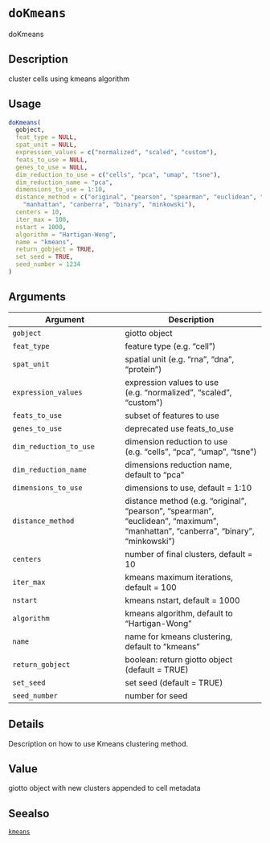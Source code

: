 # `doKmeans`

doKmeans


## Description

cluster cells using kmeans algorithm


## Usage

```r
doKmeans(
  gobject,
  feat_type = NULL,
  spat_unit = NULL,
  expression_values = c("normalized", "scaled", "custom"),
  feats_to_use = NULL,
  genes_to_use = NULL,
  dim_reduction_to_use = c("cells", "pca", "umap", "tsne"),
  dim_reduction_name = "pca",
  dimensions_to_use = 1:10,
  distance_method = c("original", "pearson", "spearman", "euclidean", "maximum",
    "manhattan", "canberra", "binary", "minkowski"),
  centers = 10,
  iter_max = 100,
  nstart = 1000,
  algorithm = "Hartigan-Wong",
  name = "kmeans",
  return_gobject = TRUE,
  set_seed = TRUE,
  seed_number = 1234
)
```


## Arguments

Argument      |Description
------------- |----------------
`gobject`     |     giotto object
`feat_type`     |     feature type (e.g. "cell")
`spat_unit`     |     spatial unit (e.g. "rna", "dna", "protein")
`expression_values`     |     expression values to use (e.g. "normalized", "scaled", "custom")
`feats_to_use`     |     subset of features to use
`genes_to_use`     |     deprecated use feats_to_use
`dim_reduction_to_use`     |     dimension reduction to use (e.g. "cells", "pca", "umap", "tsne")
`dim_reduction_name`     |     dimensions reduction name, default to "pca"
`dimensions_to_use`     |     dimensions to use, default = 1:10
`distance_method`     |     distance method (e.g. "original", "pearson", "spearman", "euclidean", "maximum", "manhattan", "canberra", "binary", "minkowski")
`centers`     |     number of final clusters, default = 10
`iter_max`     |     kmeans maximum iterations, default = 100
`nstart`     |     kmeans nstart, default = 1000
`algorithm`     |     kmeans algorithm, default to "Hartigan-Wong"
`name`     |     name for kmeans clustering, default to "kmeans"
`return_gobject`     |     boolean: return giotto object (default = TRUE)
`set_seed`     |     set seed (default = TRUE)
`seed_number`     |     number for seed


## Details

Description on how to use Kmeans clustering method.


## Value

giotto object with new clusters appended to cell metadata


## Seealso

[`kmeans`](#kmeans)


